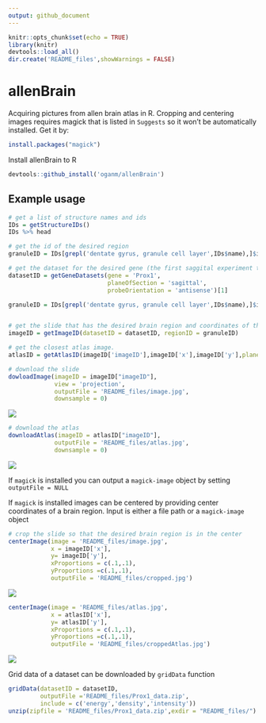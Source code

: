 ```yaml
---
output: github_document
---
```

```r
knitr::opts_chunk$set(echo = TRUE)
library(knitr)
devtools::load_all()
dir.create('README_files',showWarnings = FALSE)
```


# allenBrain
Acquiring pictures from allen brain atlas in R. Cropping and centering images requires magick that is listed in `Suggests` so it won't be automatically installed. Get it by:

```r
install.packages("magick")
```

Install allenBrain to R
``` r
devtools::github_install('oganm/allenBrain')
```

## Example usage
``` r
# get a list of structure names and ids
IDs = getStructureIDs()
IDs %>% head
```

```r
# get the id of the desired region
granuleID = IDs[grepl('dentate gyrus, granule cell layer',IDs$name),]$id

# get the dataset for the desired gene (the first saggital experiment that did not fail)
datasetID = getGeneDatasets(gene = 'Prox1',
                            planeOfSection = 'sagittal',
                            probeOrientation = 'antisense')[1]

granuleID = IDs[grepl('dentate gyrus, granule cell layer',IDs$name),]$id


# get the slide that has the desired brain region and coordinates of the center of the region
imageID = getImageID(datasetID = datasetID, regionID = granuleID)

# get the closest atlas image. 
atlasID = getAtlasID(imageID['imageID'],imageID['x'],imageID['y'],planeOfSection ='sagittal')

# download the slide
dowloadImage(imageID = imageID["imageID"], 
             view = 'projection',
             outputFile = 'README_files/image.jpg',
             downsample = 0)
```
![](README_files/image.jpg)

```r
# download the atlas
downloadAtlas(imageID = atlasID["imageID"], 
             outputFile = 'README_files/atlas.jpg',
             downsample = 0)
```
![](README_files/atlas.jpg)

If `magick` is installed you can output a `magick-image` object by setting `outputFile = NULL`

If `magick` is installed images can be centered by providing center coordinates of a brain region. Input is either a file path or a `magick-image` object
```r
# crop the slide so that the desired brain region is in the center
centerImage(image = 'README_files/image.jpg', 
            x = imageID['x'],
            y= imageID['y'],
            xProportions = c(.1,.1),
            yProportions =c(.1,.1),
            outputFile = 'README_files/cropped.jpg')
```

![](README_files/cropped.jpg)

```r
centerImage(image = 'README_files/atlas.jpg', 
            x = atlasID['x'],
            y= atlasID['y'],
            xProportions = c(.1,.1),
            yProportions =c(.1,.1),
            outputFile = 'README_files/croppedAtlas.jpg')
```
![](README_files/croppedAtlas.jpg)

Grid data of a dataset can be downloaded by `gridData` function
```r
gridData(datasetID = datasetID,
         outputFile ='README_files/Prox1_data.zip',
         include = c('energy','density','intensity'))
unzip(zipfile = 'README_files/Prox1_data.zip',exdir = "README_files/")
```